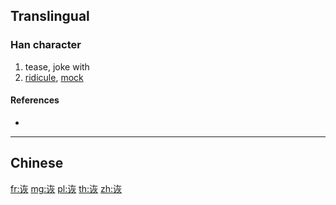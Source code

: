 {{character info/new}}
{{also|詼}}
==Translingual==

===Han character===
{{Han char|rn=149|rad=讠|as=06|sn=8|four=|canj=IVKF}}

# tease, joke with
# [[ridicule]], [[mock]]

====References====
* {{Han ref|kx=1188.181|hdz=63963.030|uh=8BD9|ud=35801}}

----

==Chinese==
{{zh-see|詼}}

[[fr:诙]]
[[mg:诙]]
[[pl:诙]]
[[th:诙]]
[[zh:诙]]
